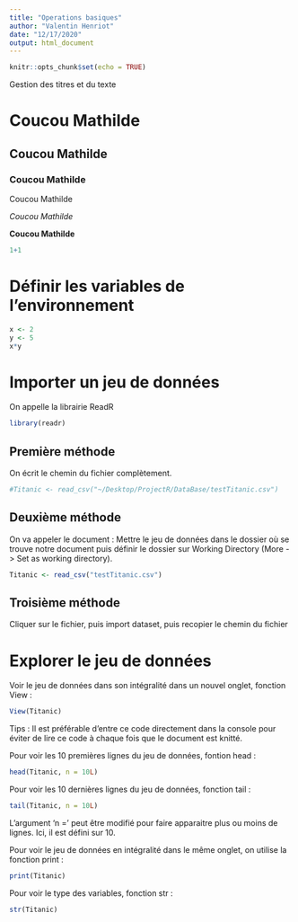 ```yaml
---
title: "Operations basiques"
author: "Valentin Henriot"
date: "12/17/2020"
output: html_document
---
```


```r
knitr::opts_chunk$set(echo = TRUE)
```

Gestion des titres et du texte

# Coucou Mathilde

## Coucou Mathilde

### Coucou Mathilde

Coucou Mathilde 

*Coucou Mathilde*

**Coucou Mathilde**

```r
1+1
```

# Définir les variables de l'environnement 

```r
x <- 2
y <- 5
x*y
```

# Importer un jeu de données

On appelle la librairie ReadR

```r
library(readr)
```

## Première méthode

On écrit le chemin du fichier complètement.

```r
#Titanic <- read_csv("~/Desktop/ProjectR/DataBase/testTitanic.csv")
```

## Deuxième méthode 

On va appeler le document : Mettre le jeu de données dans le dossier où se trouve notre document puis définir le dossier sur Working Directory (More -> Set as working directory).

```r
Titanic <- read_csv("testTitanic.csv")
```

## Troisième méthode 

Cliquer sur le fichier, puis import dataset, puis recopier le chemin du fichier 

# Explorer le jeu de données

Voir le jeu de données dans son intégralité dans un nouvel onglet, fonction View :

```r
View(Titanic)
```

Tips : Il est préférable d'entre ce code directement dans la console pour éviter de lire ce code à chaque fois que le document est knitté.

Pour voir les 10 premières lignes du jeu de données, fontion head :

```r
head(Titanic, n = 10L)
```

Pour voir les 10 dernières lignes du jeu de données, fonction tail :

```r
tail(Titanic, n = 10L)
```

L'argument 'n = ' peut être modifié pour faire apparaitre plus ou moins de lignes. Ici, il est défini sur 10.

Pour voir le jeu de données en intégralité dans le même onglet, on utilise la fonction print :

```r
print(Titanic)
```

Pour voir le type des variables, fonction str :

```r
str(Titanic)
```

